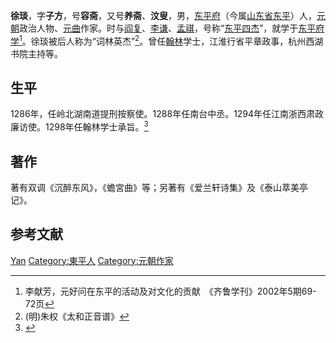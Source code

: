 {{Otheruses|徐琰}}

'''徐琰'''{{BD|？||1301年}}，字'''子方'''，号'''容斋'''，又号'''养斋'''、'''汶叟'''，男，[[东平府|东平府]]（今属[[山东省|山东省]][[东平|东平]]）人，[[元朝|元朝]]政治人物、[[元曲|元曲]]作家。时与[[阎复|阎复]]、[[李谦_(元)|李谦]]、[[孟祺|孟祺]]，号称“[[东平四杰|东平四杰]]”，就学于[[东平府学|东平府学]]<ref name=qilu>李献芳，元好问在东平的活动及对文化的贡献　《齐鲁学刊》2002年5期69-72页</ref>。徐琰被后人称为“词林英杰”<ref>(明)朱权《太和正音谱》</ref>。曾任[[翰林|翰林]]学士，江淮行省平章政事，杭州西湖书院主持等。

== 生平 ==
1286年，任岭北湖南道提刑按察使。1288年任南台中丞。1294年任江南浙西肃政廉访使。1298年任翰林学士承旨。<ref>{{Cite book|title=中国文学大辞典 • 第七卷|author=马良春, 李福田总主编|publisher=天津人民出版社|year=1991|isbn=|location=天津|pages=}}</ref>

== 著作 ==
著有双调《沉醉东风》，《蟾宮曲》等；另著有《爱兰轩诗集》及《泰山萃美亭记》。

== 参考文献 ==
{{reflist}}

{{元朝人物小作品}}

{{Authority control}}
{{DEFAULTSORT:Xu徐}}
[[Category:徐姓|Yan]]
[[Category:東平人|Category:東平人]]
[[Category:元朝作家|Category:元朝作家]]